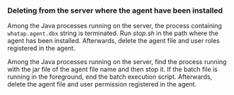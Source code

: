 ### Deleting from the server where the agent have been installed

<Tabs groupId='os'>
<TabItem value='linux' label='Linux' default>

Among the Java processes running on the server, the process containing `whatap.agent.dbx` string is terminated. Run _stop.sh_ in the path where the agent has been installed. Afterwards, delete the agent file and user roles registered in the agent.

</TabItem>
<TabItem value='windows' label='Windows'>

Among the Java processes running on the server, find the process running with the jar file of the agent file name and then stop it. If the batch file is running in the foreground, end the batch execution script. Afterwards, delete the agent file and user permission registered in the agent.

</TabItem>
</Tabs>
